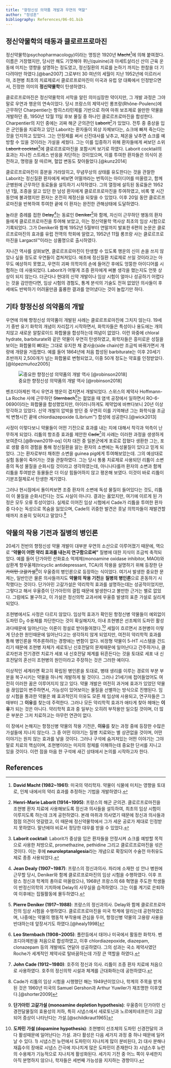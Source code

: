 ```yaml
---
title: "향정신성 의약품 개발과 우연의 역할"
author: "정성훈"
bibliography: References/06-01.bib
---
```


## 정신약물학의 태동과 클로르프로마진

정신약물학(psychopharmacology)이라는 명칭은 1920년 <s>Macht</s>[^06-01-1]에 의해 붙여졌다. 이름은 거창했지만, 당시만 해도 기껏해야 퀴닌(quinine)과 아세트살리신 산이 근육 운동에 미치는 영향을 설명하는 정도였고, 정신질환의 치료를 논하기 까지는 한참을 더 기다려야만 하였다.[@ban2007] 그로부터 30 여년의 세월이 지난 1952년에 이르러서야, 조현병 최초의 치료제로서 클로르프로마진이 미국과 유럽 양 대륙에서 인정받으면서, 진정한 의미의 **정신약물학**이 탄생하였다.

[^06-01-1]: **David Macht (1982\~1961)**: 미국의 약리학자. 약물이 식물에 미치는 영향을 토대로, 인체 내에서의 약리 효과를 추정하는 기법을 개발하였다.

클로르프로마진은 정신약물학의 서막을 알린 의미심장한 약이지만, 그 개발 과정은 그야말로 우연과 행운의 연속이었다. 당시 프랑스의 제약사인 롱프랑(Rhône-Poulenc)에 근무하던 Charpentier는 항히스타민제를 기반으로 하여 마취 보조제로 쓸만한 약물을 개발하던 중, 1950년 12월 11일 후보 물질 중 하나인 클로르프로마진을 합성한다. Charpentier의 지인 중에는 괴짜 해군 군의관인 <s>Laborit</s>[^06-01-2]가 있었다. 전투 중 중상을 입은 군인들을 치료하고 있던 Laborit는 환자들이 외상 자체보다는, 쇼크에 빠져 죽는다는 것을 인지하고 있었다. 그는 안정제를 써서 신진대사를 낮추고, 체온을 낮추면 쇼크를 예방할 수 있을 것이라는 가설을 세웠다. 그는 이를 입증하기 위해 환자들에게 써보던 소위 <s>Laborit cocktail</s>[^06-01-3]에 클로르프로마진을 포함시켜 보기로 하였다. Laborit cocktail의 효과는 지나친 스트레스 반응을 차단하는 것이었으며, 이를 투여한 환자들은 의식이 온전하고, 명령을 잘 따르며, 혈압 변동도 잦아들었다.[@kunz2014]

[^06-01-2]: **Henri-Marie Laborit (1914\~1995)**: 프랑스의 해군 군의관. 클로르프로마진을 조현병 환자 치료에 사용해보도록 정신과 의사들을 설득하여, 최초의 임상 시험이 이루지도록 하는데 크게 공헌하였다. 본래 마취과 의사였기 때문에 정신과 의사들과 점점 의견이 엇갈렸고, 이 때문에 정신약물학에서 그가 세운 공로가 제대로 인정받지 못하였다. 말년에야 비로서 정당한 대우를 받을 수 있었다.

[^06-01-3]: **Laborit cocktail**: Laborit가 중상을 입은 환자들을 안정시켜 쇼크를 예방할 목적으로 사용한 처방으로, promethazine, pethidine 그리고 클로르프로마진을 섞은 것이다. 이는 후에 **neuroleptanalgesia**라는 개념으로 확장되어 수술전 마취유도제로 종종 사용되었다.

클로르프로마진이 흥분을 가라앉히고, 무념무상의 상태를 유도한다는 것을 관찰한 Laborit는 정신질환 환자에게 써보면 어떨까라는 번뜩이는 아이디어를 떠올렸고, 함께 군병원에 근무하던 동료들을 설득하기 시작하였다. 그의 열정에 설득된 동료들은 1952년 1월, 조증을 앓고 있던 한 남성 환자에게 클로르프로마진을 투여하였고, 비록 몇 시간 동안에 불과했지만 환자는 온전히 제정신을 되찾을 수 있었다. 이후 20일 동안 클로르프로마진을 반복하여 투여한 끝에 이 환자는 완전한 관해상태에 도달하였다.

놀라운 증례를 접한 <s>Delay</s>[^06-01-4]는 동료인 <s>Deniker</s>[^06-01-5]와 함께, 자신이 근무하던 병동의 환자들에게 클로르프로마진을 투여해 보았고, 이는 정신약물학 역사상 최초의 임상 시험으로 기록되었다. 그가 Deniker와 함께 1952년 5월부터 연말까지 발표한 6편의 논문은 클로르프로마진의 효과를 유럽 전역의 학회에 알렸고, 1952년 11월 롱프랑 사는 클로르프로마진을 Largactil™이라는 상품명으로 출시하였다.

[^06-01-4]: **Jean Dealy (1907\~1987)**: 프랑스의 정신과의사. 파리에 소재한 성 안나 병원에 근무할 당시, Deniker와 함께 클로르프로마진의 임상 시험을 수행하였다. 이후 프랑스 정신과 학계의 총아로 떠올랐으나, 1968년 프랑스의 68 혁명을 주도한 학생들이 반정신의학의 기치하에 Delay의 사무실을 습격하였다. 그는 이를 계기로 은퇴하여 이후에는 집필활동에 몰두하였다.

[^06-01-5]: **Pierre Deniker (1917\~1988)**: 프랑스의 정신과의사. Delay와 함께 클로르프로마진의 임상 시험을 수행하였다. 클로르프로마진을 미국 학계에 알리는데 공헌하였으며, 나중에는 약물의 행동적 부작용에 관심을 두어, 항정신병 약물의 고용량 사용을 반대하는데 앞장서기도 하였다.[@healy1998]

지나간 역사를 살펴보면, 클로르프로마진이 탄생할 수 있도록 행운의 신이 손을 쓰지 않았나 싶을 정도로 우연들이 겹쳐져있다. 애초에 정신질환 치료제로 쓰일 것이라고는 아무도 예상하지 못했고, 우연히 괴짜 의학자의 손에 들어간 후에도 엉뚱한 아이디어를 시험하는 데 사용되었다. Laborit가 어떻게 조증 환자에게 써볼 생각을 했는지도 언뜻 상상이 되지 않는다. 더군다나 현대의 신약 개발이나 임상 시험이 얼마나 성공하기 어렵다는 것을 감안한다면, 임상 시험의 경험도, 통계 분석의 기술도 전혀 없었던 의사들이 후세에도 반박하기 어려울만큼 훌륭한 결과를 얻어냈다는 것이 놀랍기만 하다.

## 기타 향정신성 의약품의 개발

우연에 의해 향정신성 의약품이 개발된 사례는 클로르프로마진에 그치지 않는다. 19세기 중반 유기 화학의 개념이 자리잡기 시작하면서, 화학자들은 특성이나 용도에는 개의치않고 새로운 알칼로이드 화합물을 합성하는데 여념이 없었다. 이런 와중에 chloral hydrate, barbiturate와 같은 약물이 우연히 탄생하였고, 화학자들은 흥미로운 성질을 보이는 화합물의 뼈대는 그대로 유지한 채 곁사슬(side chain)만 조금씩 바꿔가면서 개량에 개량을 거듭했다. 예를 들어 1864년에 처음 합성된 barbiturate는 이후 20세기 초반까지 2,500개가 넘는 화합물로 변형되었고, 이중 50개 정도는 약효를 인정받았다.[@lópezmuñoz2005]

![중요한 향정신성 의약품의 개발 역사 [@robinson2018]](Images/06-01/img_0.png)

벤조디아제핀 역시 우연과 행운이 겹치면서 개발되었다. 스위스의 제약사 Hoffmann-La Roche 사에 근무하던 <s>Sternbach</s>[^06-01-6]는 젊었을 때 염색 공장에서 일하면서 RO-6-0690이라는 화합물을 합성했었지만, 아이러니하게도 제약업에 바쁘다보니 20년 이상 망각하고 있었다. 신약 개발의 압박을 받던 중 우연히 이를 기억해낸 그는 화학식을 조금씩 변형시킨 끝에 chlordiazepoxide (Librium™) 합성에 성공한다.[@wick2013]

[^06-01-6]: **Leo Sternbach (1908\~2005)**: 폴란등에서 태어나 미국에서 활동한 화학자. 벤조디아제핀을 처음으로 합성하였고, 이후 chlordiazepoxide, diazepam, clonazepam 등의 개발에도 연달아 성공하였다. 그의 성과는 국소 제약사였던 Roche가 세계적인 제약사로 탈바꿈하는데 가장 큰 역할을 하였다.

사정이 이렇다보니 약물들이 어떤 기전으로 효과를 내는 지에 대해서 착각과 억측이 난무하게 되었다. 리튬의 항조증 효과를 제안한 <s>Cade</s>[^06-01-7]의 사례는 이러한 과정을 생생하게 보여준다.[@Brown2019-oq] 이차 대전 중 일본군에게 포로로 잡혔다 생환한 그는, 포로 생활 중의 경험을 통해 정신질환을 앓는 환자의 소변에는 독성물질이 있다고 믿게 되었다. 그는 환자로부터 채취한 소변을 guinea pig에게 투여해보았는데. 그의 예상대로 실험 동물이 죽어가는 것을 관찰하였다. 그는 당시 통풍 치료제로 사용되던 리튬이 소변 중의 독성 물질을 순화시킬 것이라고 생각하였는데, 아니나다를까 환자의 소변과 함께 리튬을 투여받은 동물들은 더 이상 힘들어하지 않고 평온해 보였다. 이것이 바로 리튬이 기분조절제로서 탄생한 계기였다.

[^06-01-7]: **John Cade (1912\~1980)**: 호주의 정신과 의사. 리튬이 조증 환자 치료에 처음으로 사용하였다. 호주의 정신의학 시설과 체계를 근대화하는데 공헌하였다.

그러나 현시점에서 돌이켜보면 조증 환자의 소변에 독성 물질이 들어있다는 것도, 리튬이 이 물질을 순화시킨다는 것도 사실이 아니다. 결과는 옳았지만, 여기에 이르게 된 가정은 모두 오류 투성이었다. 실제로 이어진 임상 시험에서 Cade가 리튬을 투여한 환자 중 다수는 독성으로 목숨을 잃었으며, Cade의 귀중한 발견은 훗날 의학자들이 재발견할 때까지 조용히 잊혀지고 말았다.[^06-01-8]

[^06-01-8]: Cade가 리튬의 임상 시험을 시행했던 해는 1949년이었으나, 학계의 주목을 받게 된 것은 1960년 미국의 Samuel Gershon과 Arthur Yuwiler가 재조명한 이후였다.[@shorter2009]

## 약물의 작용 기전과 질병의 병인론

20세기 전반의 향정신성 약물 개발이 대부분 우연의 소산으로 이루어졌기 때문에, 역으로 "**약물이 어떤 약리 효과를 내는지 연구함으로써"** 질병에 대한 지식이 조금씩 축적되었다. 예를 들어 단가아민 산화효소 억제제(monoamine oxidase inhibitor, MAOI)와 삼환계 항우울제(tricyclic antidepressant, TCA)의 작용을 설명하기 위해 등장한 <s>단가아민 고갈가설</s>[^06-01-9]이 우울증의 병인론으로 등장하는 식이었다. 여기서 발생한 중요한 문제는, 일반인은 물론 의사들까지도 **약물의 작용 기전**을 **질병의 병인론**으로 혼동하기 시작했다는 것이다. 단가아민 고갈가설은 약리학적 효과를 설명하는데는 성공적이었지만, 그렇다고 해서 우울증이 단가아민의 결핍 때문에 발생한다고 볼만한 근거는 별로 없었다. 그럼에도 불구하고, 이 가설은 정신의학 교과서에 우울증 발생의 표준 가설로 실리게 되었다.

[^06-01-9]: **단가아민 고갈가설 (monoamine depletion hypothesis)**: 우울증이 단가아민 신경전달물질의 효용성의 저하, 특히 시냅스에서 세로토닌과 노르에피네프린이 고갈되어 증상이 나타난다는 가설.[@schildkraut1965]

조현병에서도 사정은 다르지 않았다. 임상적 효과가 확인된 항정신병 약물들이 예외없이 도파민 D~2~ 수용체를 차단한다는 것이 확실해지자, 이내 조현병은 선조체의 도파민 활성과다때문에 일어난다는 이론이 정설로 받아들여졌다.[^06-01-10] 세월이 흐르면서 조현병이 이렇게 단순한 원인때문에 일어난다고는 생각하지 않게 되었지만, 여전히 약리학적 효과를 통해 병인론을 역추론하려는 경향에는 변함이 없다. 비정형 약물이 5-HT 시스템을 건드리기 때문에 조현병 자체가 세로토닌 신호전달의 문제때문에 일어난다고 간주하거나, 클로자핀과 전기경련 치료가 세포 내 신호전달 체계를 뒤흔든다는 것을 토대로 세포 내 신호전달의 혼선이 조현병의 원인이라고 주장하는 것은 그러한 예이다.

[^06-01-10]: **도파민 가설 (dopamine hypothesis)**: 조현병이 선조체의 도파민 신경전달의 과다 활성때문에 일어난다는 가설. 과다 활성은 다음 세가지 과정 중 하나 때문에 일어날 수 있다. 1) 시냅스전 뉴런에서 도파민이 지나치게 많이 분비된다, 2) 대사 분해나 재흡수의 장애로 시냅스 간극에 지나치게 많은 도파민이 존재한다 3) 시냅스후 뉴런의 수용체가 기능적으로 지나치게 활성화된다. 세가지 기전 중 어느 쪽이 우세한지 아직 분명하지 않으나, 학자들은 세번째 가능성을 지지하는 경향이다.

이상적인 세계라면 확고히 확립된 병인론을 토대로, 병태 생리를 이루는 경로의 부분 부분을 복구시키는 약물을 하나씩 개발하게 될 것이다. 그러나 21세기에 접어들었어도 여전히 이러한 꿈은 이루어지지 않고 있다. 약물 개발은 여전히 과거에 효과가 있었던 약물을 끊임없이 변주하면서, 가능성이 있어보이는 물질을 선별하는 방식으로 진행된다. 임상 시험을 통과한 약물은 왜 효과적인지 이유도 모른 채 임상에 사용되고, 연구자들은 그 때부터 그 **이유**를 찾는데 주력한다. 그러나 모든 약리학적 효과가 애타게 찾아 헤매는 **이유**가 되는 것은 아니다. 약리학적 효과 중 일부는 오히려 부작용만 일으킬 것이며, 더 많은 부분은 그저 치료하고는 아무런 연관이 없다.

이 장에서 논해지는 항정신병 약물의 작용 기전은, **이유**를 찾는 과정 중에 등장한 수많은 가설들에 지나지 않는다. 그 중 어떤 이야기는 질병 치료와는 별 상관없을 것이며, 어떤 이야기는 원치 않는 효과를 낳을 것이다. 그러나 구석에 숨겨져있는 어떤 이야기는 그야말로 치료의 핵심이며, 조현병이라는 미지의 정체를 이해하는데 중요한 단서를 지니고 있을 것이다. 이런 점을 마음 한 구석에 새긴 상태에서 논의를 시작하고자 한다.

## References {.unnumbered}
